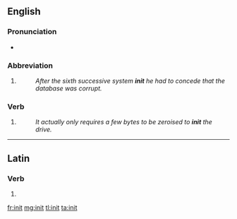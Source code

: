 {{also|innit}}
==English==

===Pronunciation===
* {{audio|en-uk-init.ogg|Audio (UK)}}

===Abbreviation===
{{en-abbreviation}}

# {{computing}} {{abbreviation of|initialisation}}
#: ''After the sixth successive system '''init''' he had to concede that the database was corrupt.''

===Verb===
{{en-verb}}

# {{computing}} {{abbreviation of|initialize}}
#: ''It actually only requires a few bytes to be zeroised to '''init''' the drive.''

----

==Latin==

===Verb===
{{la-verb-form|init}}

# {{conjugation of|[[ineo#Latin|ineō]]||3|s|pres|act|ind}}

[[fr:init]]
[[mg:init]]
[[tl:init]]
[[ta:init]]
